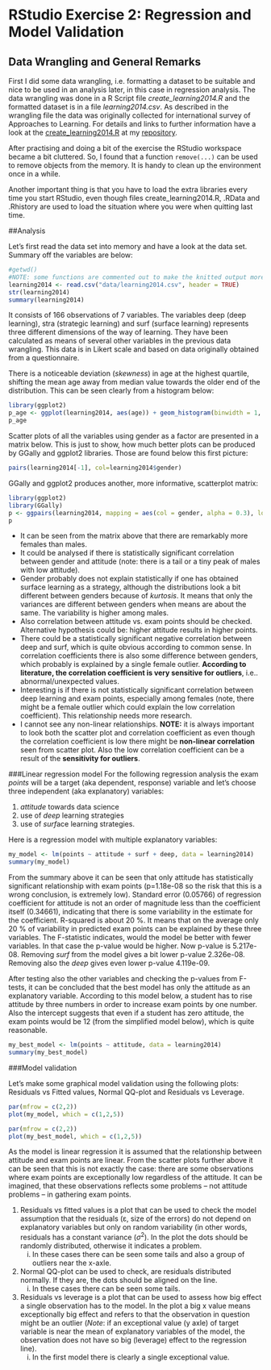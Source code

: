 # RStudio Exercise 2: Regression and Model Validation

<!-- > *INSTRUCTIONS:*
> *Describe the work you have done this week and summarize your learning.*
> 
> - Describe your work and results clearly. 
> - Assume the reader has an introductory course level understanding of writing and reading R code as well as statistical methods
> - Assume the reader has no previous knowledge of your data or the more advanced methods you are using  -->

## Data Wrangling and General Remarks
First I did some data wrangling, i.e. formatting a dataset to be suitable and nice to be used in an analysis later, in this case in regression analysis. The data wrangling was done in a R Script file *create_learning2014.R* and the formatted dataset is in a file *learning2014.csv*. As described in the wrangling file the data was originally collected for international survey of Approaches to Learning. For details and links to further information have a look at the [create_learning2014.R](https://github.com/daphnia/IODS-project/blob/master/data/create_learning2014.R) at my [repository](https://github.com/daphnia/IODS-project).

After practising and doing a bit of the exercise the RStudio workspace became a bit cluttered. So, I found that a function `remove(...)` can be used to remove objects from the memory. It is handy to clean up the environment once in a while.

Another important thing is that you have to load the extra libraries every time you start RStudio, even though files create_learning2014.R, .RData and .Rhistory are used to load the situation where you were when quitting last time.

##Analysis

Let's first read the data set into memory and have a look at the data set. Summary off the variables are below:
```r
#getwd()
#NOTE: some functions are commented out to make the knitted output more simple.
learning2014 <- read.csv("data/learning2014.csv", header = TRUE)
str(learning2014)
summary(learning2014)
```
It consists of 166 observations of 7 variables. The variables deep (deep learning), stra (strategic learning) and surf (surface learning) represents three different dimensions of the way of learning. They have been calculated as means of several other variables in the previous data wrangling. This data is in Likert scale and based on data originally obtained from a questionnaire.

There is a noticeable deviation (*skewness*) in age at the highest quartile, shifting the mean age away from median value towards the older end of the distribution. This can be seen clearly from a histogram below: 
```r
library(ggplot2)
p_age <- ggplot(learning2014, aes(age)) + geom_histogram(binwidth = 1, fill="purple", colour="red") + ggtitle("Histogram of Student's Ages")
p_age
```

Scatter plots of all the variables using gender as a factor are presented in a matrix below. This is just to show, how much better plots can be produced by GGally and ggplot2 libraries. Those are found below this first picture: 
```r
pairs(learning2014[-1], col=learning2014$gender)
```

GGally and ggplot2 produces another, more informative, scatterplot matrix:
```r
library(ggplot2)
library(GGally)
p <- ggpairs(learning2014, mapping = aes(col = gender, alpha = 0.3), lower = list(combo = wrap("facethist", bins = 20)))
p
```

* It can be seen from the matrix above that there are remarkably more females than males.
* It could be analysed if there is statistically significant correlation between gender and attitude (note: there is a tail or a tiny peak of males with low attitude).
* Gender probably does not explain statistically if one has obtained surface learning as a strategy, although the distributions look a bit different between genders because of *kurtosis*. It means that only the variances are different between genders when means are about the same. The variability is higher among males. 
* Also correlation between attitude vs. exam points should be checked. Alternative hypothesis could be: higher attitude results in higher points. 
* There could be a statistically significant negative correlation between deep and surf, which is quite obvious according to common sense. In correlation coefficients there is also some difference between genders, which probably is explained by a single female outlier. **According to literature, the correlation coefficient is very sensitive for outliers**, i.e.. abnormal/unexpected values. 
* Interesting is if there is not statistically significant correlation between deep learning and exam points, especially among females (note, there might be a female outlier which could explain the low correlation coefficient). This relationship needs more research. 
* I cannot see any non-linear relationships. **NOTE:** it is always important to look both the scatter plot and correlation coefficient as even though the correlation coefficient is low there might be **non-linear correlation** seen from scatter plot. Also the low correlation coefficient can be a result of the **sensitivity for outliers**. 

###Linear regression model
For the following regression analysis the exam *points* will be a target (aka dependent, response) variable and let's choose three independent (aka explanatory) variables: 

1. *attitude* towards data science
2. use of *deep* learning strategies
3. use of *surf*ace learning strategies.

Here is a regression model with multiple explanatory variables:
```r
my_model <- lm(points ~ attitude + surf + deep, data = learning2014)
summary(my_model)
```
From the summary above it can be seen that only attitude has statistically significant relationship with exam points (p=1.18e-08 so the risk that this is a wrong conclusion, is extremely low). Standard error (0.05766) of regression coefficient for attitude is not an order of magnitude less than the coefficient itself (0.34661), indicating that there is some variability in the estimate for the coefficient. R-squared is about 20 %. It means that on the average only 20 % of variability in predicted exam points can be explained by these three variables. The F-statistic indicates, would the model be better with fewer variables. In that case the p-value would be higher. Now p-value is 5.217e-08. Removing *surf* from the model gives a bit lower p-value 2.326e-08. Removing also the *deep* gives even lower p-value 4.119e-09. 

After testing also the other variables and checking the p-values from F-tests, it can be concluded that the best model has only the attitude as an explanatory variable. According to this model below, a student has to rise attitude by three numbers in order to increase exam points by one number. Also the intercept suggests that even if a student has zero attitude, the exam points would be 12 (from the simplified model below), which is quite reasonable.

```r
my_best_model <- lm(points ~ attitude, data = learning2014)
summary(my_best_model)
```

###Model validation

Let's make some graphical model validation using the following plots: Residuals vs Fitted values, Normal QQ-plot and Residuals vs Leverage.



```r
par(mfrow = c(2,2))
plot(my_model, which = c(1,2,5))
```

```r
par(mfrow = c(2,2))
plot(my_best_model, which = c(1,2,5))
```

As the model is linear regression it is assumed that the relationship between attitude and exam points are linear. From the scatter plots further above it can be seen that this is not exactly the case: there are some observations where exam points are exceptionally low regardless of the attitude. It can be imagined, that these observations reflects some problems – not attitude problems – in gathering exam points. 

1. Residuals vs fitted values is a plot that can be used to check the model assumption that the residuals (ε, size of the errors) do not depend on explanatory variables but only on random variability (in other words, residuals has a constant variance ($σ^{2}$). In the plot the dots should be randomly distributed, otherwise it indicates a problem.
    i) In these cases there can be seen some tails and also a group of outliers near the x-axle. 
2. Normal QQ-plot can be used to check, are residuals distributed normally. If they are, the dots should be aligned on the line.
    i) In these cases there can be seen some tails.
3. Residuals vs leverage is a plot that can be used to assess how big effect a single observation has to the model. In the plot a big x value means exceptionally big effect and refers to that the observation in question might be an outlier (*Note*: if an exceptional value (y axle) of target variable is near the mean of explanatory variables of the model, the observation does not have so big (leverage) effect to the regression line).
    i) In the first model there is clearly a single exceptional value.